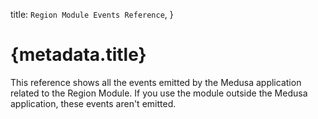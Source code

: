 
  title: `Region Module Events Reference`,
}

# {metadata.title}

This reference shows all the events emitted by the Medusa application related to the Region Module. If you use the module outside the Medusa application, these events aren't emitted. 

<Content />